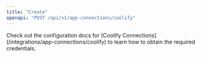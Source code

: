 ```yaml
---
title: "Create"
openapi: "POST /api/v1/app-connections/coolify"
---
```


<Note>
    Check out the configuration docs for [Coolify Connections](/integrations/app-connections/coolify) to learn how to obtain the required credentials.
</Note>
